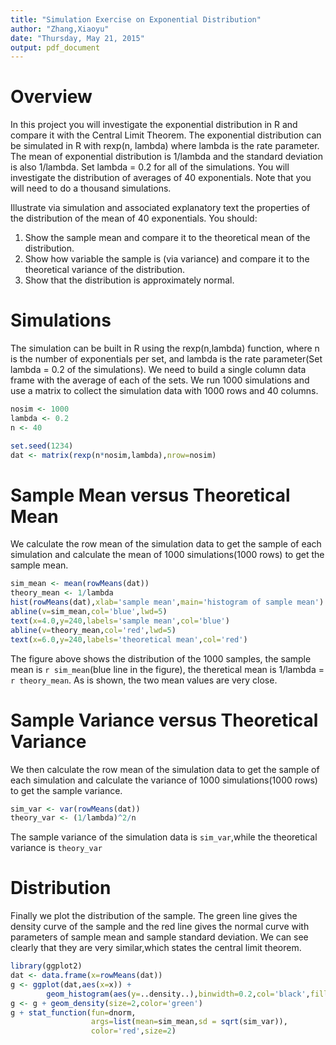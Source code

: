 ```yaml
---
title: "Simulation Exercise on Exponential Distribution"
author: "Zhang,Xiaoyu"
date: "Thursday, May 21, 2015"
output: pdf_document
---
```


# Overview
In this project you will investigate the exponential distribution in R and compare it with the Central Limit Theorem. The exponential distribution can be simulated in R with rexp(n, lambda) where lambda is the rate parameter. The mean of exponential distribution is 1/lambda and the standard deviation is also 1/lambda. Set lambda = 0.2 for all of the simulations. You will investigate the distribution of averages of 40 exponentials. Note that you will need to do a thousand simulations.

Illustrate via simulation and associated explanatory text the properties of the distribution of the mean of 40 exponentials. You should:

1. Show the sample mean and compare it to the theoretical mean of the distribution.
2. Show how variable the sample is (via variance) and compare it to the theoretical variance of the distribution.
3. Show that the distribution is approximately normal.


# Simulations
The simulation can be built in R using the rexp(n,lambda) function, where n is the number of exponentials per set, and lambda is the rate parameter(Set lambda = 0.2 of the simulations). We need to build a single column data frame with the average of each of the sets. We run 1000 simulations and use a matrix to collect the simulation data with 1000 rows and 40 columns.
```r
nosim <- 1000
lambda <- 0.2
n <- 40

set.seed(1234)
dat <- matrix(rexp(n*nosim,lambda),nrow=nosim)
```

# Sample Mean versus Theoretical Mean
We calculate the row mean of the simulation data to get the sample of each simulation and calculate the mean of 1000 simulations(1000 rows) to get the sample mean.
```r
sim_mean <- mean(rowMeans(dat))
theory_mean <- 1/lambda
hist(rowMeans(dat),xlab='sample mean',main='histogram of sample mean')
abline(v=sim_mean,col='blue',lwd=5)
text(x=4.0,y=240,labels='sample mean',col='blue')
abline(v=theory_mean,col='red',lwd=5)
text(x=6.0,y=240,labels='theoretical mean',col='red')
```
The figure above shows the distribution of the 1000 samples, the sample mean is `r sim_mean`(blue line in the figure), the theretical mean is 1/lambda = `r theory_mean`. As is shown, the two mean values are very close.

# Sample Variance versus Theoretical Variance
We then calculate the row mean of the simulation data to get the sample of each simulation and calculate the variance of 1000 simulations(1000 rows) to get the sample variance.
```r
sim_var <- var(rowMeans(dat))
theory_var <- (1/lambda)^2/n
```
The sample variance of the simulation data is `sim_var`,while the theoretical variance is `theory_var`

# Distribution
Finally we plot the distribution of the sample. The green line gives the density curve of the sample and the red line gives the normal curve with parameters of sample mean and sample standard deviation. We can see clearly that they are very similar,which states the central limit theorem.
```r
library(ggplot2)
dat <- data.frame(x=rowMeans(dat))
g <- ggplot(dat,aes(x=x)) + 
        geom_histogram(aes(y=..density..),binwidth=0.2,col='black',fill='blue')
g <- g + geom_density(size=2,color='green')
g + stat_function(fun=dnorm,
                  args=list(mean=sim_mean,sd = sqrt(sim_var)),
                  color='red',size=2)
```




